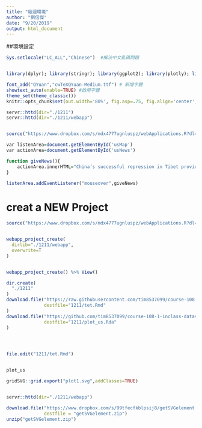 ```yaml
---
title: "每週環境"
author: "劉信傑"
date: "9/20/2019"
output: html_document
---
```


##環境設定
```r
Sys.setlocale("LC_ALL","Chinese")  #解決中文亂碼問題


library(dplyr); library(stringr); library(ggplot2); library(plotly); library(lubridate); library(readr); library(tidyr); library(showtext);library(magrittr);library(tmcn);library(gridSVG)

font_add("QYuan","cwTeXQYuan-Medium.ttf") # 新增字體
showtext_auto(enable=TRUE) #啟用字體
theme_set(theme_classic())
knitr::opts_chunk$set(out.width='80%', fig.asp=.75, fig.align='center', fig.showtext=T)

servr::httd(dir="./1211")
servr::httd(dir="./1211/webapp")


source("https://www.dropbox.com/s/mdx4777ugnluspz/webApplications.R?dl=1",encoding = "utf-8")

var listenArea=document.getElementById('usMap')
var actionArea=document.getElementById('usNews')

function giveNews(){
    actionArea.innerHTML="China’s successful repression in Tibet provides a model for Xinjiang"
}

listenArea.addEventListener("mouseover",giveNews)


```


# creat a NEW Project
```r
source("https://www.dropbox.com/s/mdx4777ugnluspz/webApplications.R?dl=1")


webapp_project_create(
  dirlib="./1211/webapp",
  overwrite=T
)


webapp_project_create() %>% View()

```




```r
dir.create(
  "./1211"
)
download.file("https://raw.githubusercontent.com/tim8537099/course-108-1-inclass-datavisualization/master/example/tet.Rmd",
              destfile="1211/tet.Rmd"
)
download.file("https://github.com/tim8537099/course-108-1-inclass-datavisualization/blob/master/example/plot_us.Rda?raw=true",
              destfile="1211/plot_us.Rda"
)




file.edit("1211/tet.Rmd")


plot_us

gridSVG::grid.export("plot1.svg",addClasses=TRUE)


servr::httd(dir="./1211/webapp")


```


```r
download.file("https://www.dropbox.com/s/99tfecfkblpsij8/getSVGelement.zip?dl=1",
              destfile = "getSVGelement.zip")
unzip("getSVGelement.zip")


```














